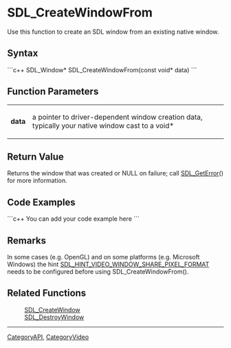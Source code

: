 <!-- pragma section-numbers off -->
<!-- pragma camelcase off -->

= SDL_CreateWindowFrom =
Use this function to create an SDL window from an existing native window.


== Syntax ==
```c++
SDL_Window* SDL_CreateWindowFrom(const void* data)
```

== Function Parameters ==
{|
|'''data'''
|a pointer to driver-dependent window creation data, typically your native window cast to a void*
|}

== Return Value ==
Returns the window that was created or NULL on failure; call [[SDL_GetError]]() for more information.

== Code Examples ==
```c++
You can add your code example here
```

== Remarks ==
In some cases (e.g. OpenGL) and on some platforms (e.g. Microsoft Windows) the hint [[SDL_HINT_VIDEO_WINDOW_SHARE_PIXEL_FORMAT]] needs to be configured before using SDL_CreateWindowFrom().

== Related Functions ==
:[[SDL_CreateWindow]]
:[[SDL_DestroyWindow]]

----
[[CategoryAPI]], [[CategoryVideo]]
